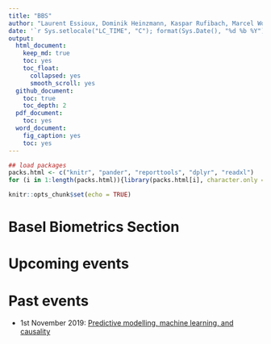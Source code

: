 ```yaml
---
title: "BBS"
author: "Laurent Essioux, Dominik Heinzmann, Kaspar Rufibach, Marcel Wolbers"
date: '`r Sys.setlocale("LC_TIME", "C"); format(Sys.Date(), "%d %b %Y")`'
output:
  html_document:
    keep_md: true
    toc: yes
    toc_float:
      collapsed: yes
      smooth_scroll: yes
  github_document: 
    toc: true
    toc_depth: 2
  pdf_document:
    toc: yes
  word_document:
    fig_caption: yes
    toc: yes
---
```


```r
## load packages
packs.html <- c("knitr", "pander", "reporttools", "dplyr", "readxl")
for (i in 1:length(packs.html)){library(packs.html[i], character.only = TRUE)}

knitr::opts_chunk$set(echo = TRUE)
```

# Basel Biometrics Section


# Upcoming events



# Past events

- 1st November 2019: [Predictive modelling, machine learning, and causality](https://baselbiometrics.github.io/20191101_ML/bbs1stNov2019.html)

